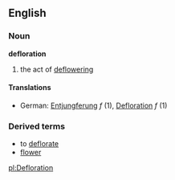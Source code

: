 ==English==
===Noun===
'''defloration'''
# the act of [[deflower]]ing
====Translations====
*German: [[Entjungferung]] ''f'' (1), [[Defloration]] ''f'' (1)
===Derived terms===
*to [[deflorate]]
*[[flower]]

[[pl:Defloration]]